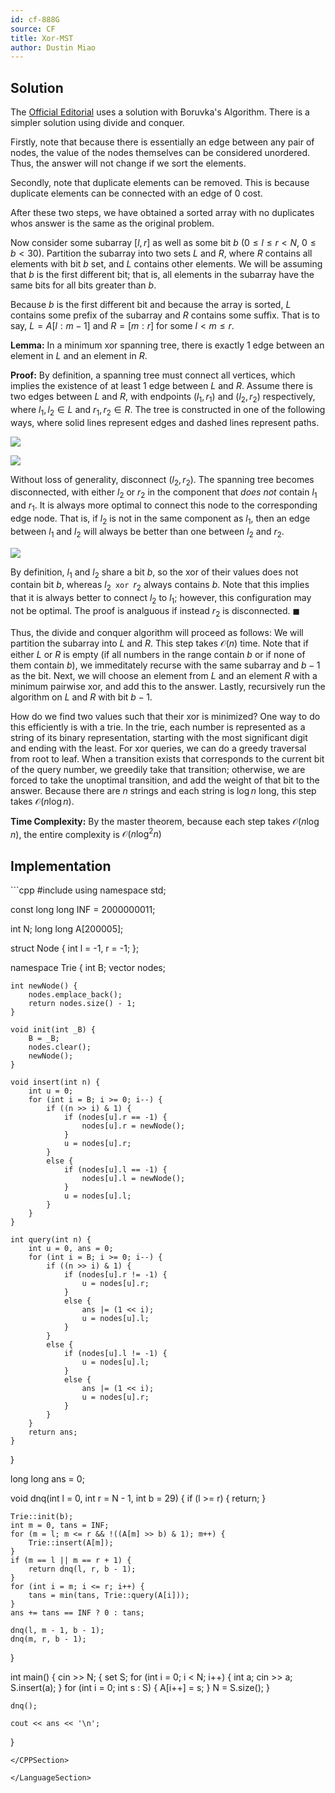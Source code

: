 ```yaml
---
id: cf-888G
source: CF
title: Xor-MST
author: Dustin Miao
---
```


## Solution

The [Official Editorial](https://codeforces.com/blog/entry/55701) uses a solution with Boruvka's Algorithm. There is a simpler solution using divide and conquer.

Firstly, note that because there is essentially an edge between any pair of nodes, the value of the nodes themselves can be considered unordered. Thus, the answer will not change if we sort the elements. 

Secondly, note that duplicate elements can be removed. This is because duplicate elements can be connected with an edge of 0 cost.

After these two steps, we have obtained a sorted array with no duplicates whos answer is the same as the original problem.

Now consider some subarray $[l, r]$ as well as some bit $b$ ($0 \leq l \leq r < N$, $0 \leq b < 30$). Partition the subarray into two sets $L$ and $R$, where $R$ contains all elements with bit $b$ set, and $L$ contains other elements. We will be assuming that $b$ is the first different bit; that is, all elements in the subarray have the same bits for all bits greater than $b$. 

Because $b$ is the first different bit and because the array is sorted, $L$ contains some prefix of the subarray and $R$ contains some suffix. That is to say, $L = A[l:m - 1]$ and $R = [m : r]$ for some $l < m \leq r$. 

**Lemma:** In a minimum xor spanning tree, there is exactly 1 edge between an element in $L$ and an element in $R$.

**Proof:** By definition, a spanning tree must connect all vertices, which implies the existence of at least 1 edge between $L$ and $R$. Assume there is two edges between $L$ and $R$, with endpoints $(l_1, r_1)$ and $(l_2, r_2)$ respectively, where $l_1, l_2 \in L$ and $r_1, r_2 \in R$. The tree is constructed in one of the following ways, where solid lines represent edges and dashed lines represent paths. 

![](<cf-888G/double1.png>)

![](<cf-888G/double2.png>)

Without loss of generality, disconnect $(l_2, r_2)$. The spanning tree becomes disconnected, with either $l_2$ or $r_2$ in the component that _does not_ contain $l_1$ and $r_1$. It is always more optimal to connect this node to the corresponding edge node. That is, if $l_2$ is not in the same component as $l_1$, then an edge between $l_1$ and $l_2$ will always be better than one between $l_2$ and $r_2$. 

![](<cf-888G/single.png>)

By definition, $l_1$ and $l_2$ share a bit $b$, so the xor of their values does not contain bit $b$, whereas $l_2 \texttt{ xor } r_2$ always contains $b$. 
Note that this implies that it is always better to connect $l_2$ to $l_1$; however, this configuration may not be optimal. The proof is analguous if instead $r_2$ is disconnected. $\blacksquare$

Thus, the divide and conquer algorithm will proceed as follows: We will partition the subarray into $L$ and $R$. This step takes $\mathcal{O}(n)$ time. Note that if either $L$ or $R$ is empty (if all numbers in the range contain $b$ or if none of them contain $b$), we immeditately recurse with the same subarray and $b - 1$ as the bit. Next, we will choose an element from $L$ and an element $R$ with a minimum pairwise xor, and add this to the answer. Lastly, recursively run the algorithm on $L$ and $R$ with bit $b - 1$. 

How do we find two values such that their xor is minimized? One way to do this efficiently is with a trie. In the trie, each number is represented as a string of its binary representation, starting with the most significant digit and ending with the least. For xor queries, we can do a greedy traversal from root to leaf. When a transition exists that corresponds to the current bit of the query number, we greedily take that transition; otherwise, we are forced to take the unoptimal transition, and add the weight of that bit to the answer. Because there are $n$ strings and each string is $\log n$ long, this step takes $\mathcal{O}(n \log n)$.

**Time Complexity:** By the master theorem, because each step takes $\mathcal{O}(n \log n)$, the entire complexity is $\mathcal{O}(n \log^2 n)$

## Implementation

<LanguageSection>

<CPPSection>
```cpp
#include <bits/stdc++.h>
using namespace std;

const long long INF = 2000000011;

int N;
long long A[200005];

struct Node { int l = -1, r = -1; };

namespace Trie {
    int B;
    vector<Node> nodes;

    int newNode() {
        nodes.emplace_back();
        return nodes.size() - 1;
    }

    void init(int _B) {
        B = _B;
        nodes.clear();
        newNode();
    }

    void insert(int n) {
        int u = 0;
        for (int i = B; i >= 0; i--) {
            if ((n >> i) & 1) {
                if (nodes[u].r == -1) {
                    nodes[u].r = newNode();
                }
                u = nodes[u].r;
            }
            else {
                if (nodes[u].l == -1) {
                    nodes[u].l = newNode();
                }
                u = nodes[u].l;
            }
        }
    }

    int query(int n) {
        int u = 0, ans = 0;
        for (int i = B; i >= 0; i--) {
            if ((n >> i) & 1) {
                if (nodes[u].r != -1) {
                    u = nodes[u].r;
                }
                else {
                    ans |= (1 << i);
                    u = nodes[u].l;
                }
            }
            else {
                if (nodes[u].l != -1) {
                    u = nodes[u].l;
                }
                else {
                    ans |= (1 << i);
                    u = nodes[u].r;
                }
            }
        }
        return ans;
    }
}
 
long long ans = 0;
 
void dnq(int l = 0, int r = N - 1, int b = 29) {
    if (l >= r) {
        return;
    }
    
    Trie::init(b);
    int m = 0, tans = INF;
    for (m = l; m <= r && !((A[m] >> b) & 1); m++) {
        Trie::insert(A[m]);
    }
    if (m == l || m == r + 1) {
        return dnq(l, r, b - 1);
    }
    for (int i = m; i <= r; i++) {
        tans = min(tans, Trie::query(A[i]));
    }
    ans += tans == INF ? 0 : tans;

    dnq(l, m - 1, b - 1);
    dnq(m, r, b - 1);
}
 
int main() {
    cin >> N; 
    {
        set<int> S;
        for (int i = 0; i < N; i++) {
            int a;
            cin >> a;
            S.insert(a);
        }
        for (int i = 0; int s : S) {
            A[i++] = s;
        }
        N = S.size();
    }
 
    dnq();
 
    cout << ans << '\n';
}
```
</CPPSection>

</LanguageSection>
